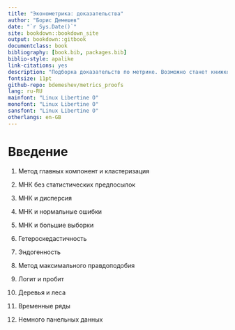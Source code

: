 ```yaml
--- 
title: "Эконометрика: доказательства"
author: "Борис Демешев"
date: "`r Sys.Date()`"
site: bookdown::bookdown_site
output: bookdown::gitbook
documentclass: book
bibliography: [book.bib, packages.bib]
biblio-style: apalike
link-citations: yes
description: "Подборка доказательств по метрике. Возможно станет книжкой :)"
fontsize: 11pt
github-repo: bdemeshev/metrics_proofs
lang: ru-RU
mainfont: "Linux Libertine O"
monofont: "Linux Libertine O"
sansfont: "Linux Libertine O"
otherlangs: en-GB
---
```


# Введение {#intro}


1. Метод главных компонент и кластеризация

1. МНК без статистических предпосылок

1. МНК и дисперсия

1. МНК и нормальные ошибки

1. МНК и большие выборки

1. Гетероскедастичность

1. Эндогенность 

1. Метод максимального правдоподобия

1. Логит и пробит

1. Деревья и леса

1. Временные ряды

1. Немного панельных данных




